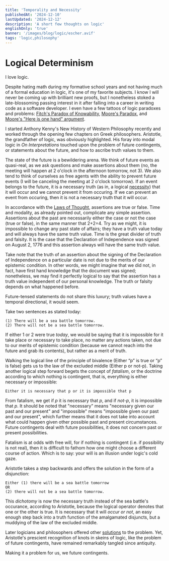 ```yaml
---
title: 'Temporality and Necessity'
publishedAt: '2024-12-10'
lastUpdated: '2024-12-12'
description: 'A short few thoughts on logic'
englishOnly: 'true'
banner: '/images/blog/logic/escher.avif'
tags: 'logic,philosophy'
---
```


# Logical Determinism

I love logic.

Despite hating math during my formative school years and not having much of a formal education in logic, it's one of my favorite subjects. I know I will never be coming up
with brilliant new proofs, but I nonetheless stoked a late-blossoming passing interest in it after falling into a career in writing code as a software developer. I even have a few
tattoos of logic paradoxes and problems: [Fitch's Paradox of Knowability](https://en.wikipedia.org/wiki/Fitch%27s_paradox_of_knowability),
[Moore's Paradox](https://en.wikipedia.org/wiki/Moore%27s_paradox), and [Moore's "Here is one hand" argument](https://en.wikipedia.org/wiki/Here_is_one_hand).

I started Anthony Kenny's New History of Western Philosophy recently and worked through the opening few chapters on Greek philosophers. Aristotle, the grandfather
of logic, was obviously highlighted. His foray into modal logic in _On Interpretations_ touched upon the problem of future contingents, or statements about the future,
and how to ascribe truth values to them.

The state of the future is a bewildering arena. We think of future events as quasi-real, as we ask questions and make assertions about them (no, the meeting will happen at
2 o'clock in the afternoon tomorrow, not 3). We also tend to think of ourselves as free agents with the ability to prevent future events (I will be canceling the meeting
at 2 o'clock tomorrow). If an event belongs to the future, it is a necessary truth (as in, a logical [necessity](https://en.wikipedia.org/wiki/Necessity_and_sufficiency#Necessity))
that it will occur and we cannot prevent it from occuring. If we can prevent an event from occuring, then it is not a necessary truth that it will occur.

In accordance with the [Laws of Thought](https://en.wikipedia.org/wiki/Law_of_thought), assertions are true or false. Time and modality, as already pointed out,
complicate any simple assertion. Assertions about the past are necessarily either the case or not the case (true or false), in the same manner that 2+2=4. Try as we might,
it is impossible to change any past state of affairs; they have a truth value today and will always have the same truth value. Time is the great divider of truth and falsity.
It is the case that the Declaration of Independence was signed on August 2, 1776 and this assertion always will have the same truth value.

Take note that the truth of an assertion about the signing of the Declaration of Independence on a particular date is not due to the merits of our epistemic condition.
In other words, we might imagine that we did not, in fact, have first hand knowledge that the document was signed; nonetheless, we may find it perfectly logical to say
that the assertion has a truth value independent of our personal knowledge. The truth or falsity depends on what happened before.

Future-tensed statements do not share this luxury; truth values have a temporal directional, it would seem.

Take two sentences as stated today:

```
(1) There will be a sea battle tomorrow.
(2) There will not be a sea battle tomorrow.
```

If either 1 or 2 were true _today_, we would be saying that it is impossible for it take place or necessary to take place, no matter any actions taken, not due to
our merits of epistemic condition (because we cannot reach into the future and grab its contents), but rather as a merit of truth.

Walking the logical line of the principle of bivalence (Either “p” is true or “p” is false) gets us to the law of the excluded middle (Either p or not-p). Taking another
logical step forward begets the concept of _fatalism_, or the doctrine according to which nothing is contingent, that is, everything is either necessary or impossible:

```
Either it is necessary that p or it is impossible that p
```

From fatalism, we get if _p_ it is necessary that _p_, and if _not-p_, it is impossible that _p_. It should be noted that "necessary" means "necessary given our past
and our present" and "impossible" means "impossible given our past and our present", which further means that it does not take into account what could happen given other possible
past and present circumstances. Future contingents deal with future possibilities, it does not concern past or present possibilities.

Fatalism is at odds with free will, for if nothing is contingent (i.e. if possibility is not real), then it is difficult to fathom how one might choose a different
course of action. Which is to say: your will is an illusion under logic's cold gaze.

Aristotle takes a step backwards and offers the solution in the form of a disjunction:

```
Either (1) there will be a sea battle tomorrow
OR
(2) there will not be a sea battle tomorrow.
```

This _dichotomy_ is now the necessary truth instead of the sea battle's occurance, according to Aristotle, because the logical operator denotes that one or the other is true.
It is necessary that it will _occur or not_, an easy enough step back into a truth function of the amalgamated disjuncts, but a muddying of the law of the excluded
middle.

Later logicians and philosophers offered other [solutions](https://en.wikipedia.org/wiki/Problem_of_future_contingents) to the problem. Yet, Aristotle's prescient
recognition of knots in skeins of logic, like the problem of future contingents, have remained remarkably tangled since antiquity.

Making it a problem for us, we future contingents.

